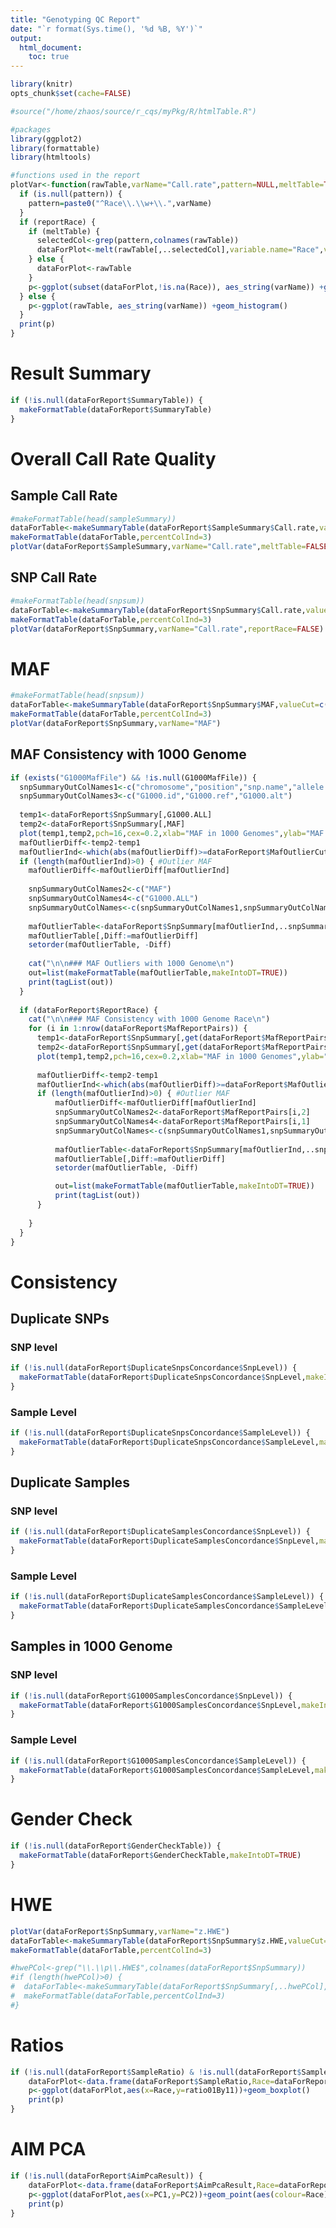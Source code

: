```yaml
---
title: "Genotyping QC Report"
date: "`r format(Sys.time(), '%d %B, %Y')`"
output: 
  html_document:
    toc: true
---
```



```r
library(knitr)
opts_chunk$set(cache=FALSE)

#source("/home/zhaos/source/r_cqs/myPkg/R/htmlTable.R")

#packages
library(ggplot2)
library(formattable)
library(htmltools)

#functions used in the report
plotVar<-function(rawTable,varName="Call.rate",pattern=NULL,meltTable=TRUE,reportRace=FALSE) {
  if (is.null(pattern)) {
    pattern=paste0("^Race\\.\\w+\\.",varName)
  }
  if (reportRace) {
    if (meltTable) {
      selectedCol<-grep(pattern,colnames(rawTable))
      dataForPlot<-melt(rawTable[,..selectedCol],variable.name="Race",value.name=varName,measure=1:length(selectedCol))
    } else {
      dataForPlot<-rawTable
    }
    p<-ggplot(subset(dataForPlot,!is.na(Race)), aes_string(varName)) +geom_histogram()+facet_wrap(~Race,scales = "free")
  } else {
    p<-ggplot(rawTable, aes_string(varName)) +geom_histogram()
  }
  print(p)
}

```


# Result Summary

```r
if (!is.null(dataForReport$SummaryTable)) {
  makeFormatTable(dataForReport$SummaryTable)
}
```

# Overall Call Rate Quality
## Sample Call Rate

```r
#makeFormatTable(head(sampleSummary))
dataForTable<-makeSummaryTable(dataForReport$SampleSummary$Call.rate,valueCut=c(0.9,0.95,0.96,0.97,0.98,0.99,0.995,0.999))
makeFormatTable(dataForTable,percentColInd=3)
plotVar(dataForReport$SampleSummary,varName="Call.rate",meltTable=FALSE,reportRace=FALSE)
```

## SNP Call Rate

```r
#makeFormatTable(head(snpsum))
dataForTable<-makeSummaryTable(dataForReport$SnpSummary$Call.rate,valueCut=c(0.9,0.95,0.96,0.97,0.98,0.99))
makeFormatTable(dataForTable,percentColInd=3)
plotVar(dataForReport$SnpSummary,varName="Call.rate",reportRace=FALSE)
```

# MAF
```r
#makeFormatTable(head(snpsum))
dataForTable<-makeSummaryTable(dataForReport$SnpSummary$MAF,valueCut=c(0.0001,0.0005,0.001,0.005,0.01,0.05))
makeFormatTable(dataForTable,percentColInd=3)
plotVar(dataForReport$SnpSummary,varName="MAF")
```

## MAF Consistency with 1000 Genome

```r
if (exists("G1000MafFile") && !is.null(G1000MafFile)) {
  snpSummaryOutColNames1<-c("chromosome","position","snp.name","allele.1","allele.2")
  snpSummaryOutColNames3<-c("G1000.id","G1000.ref","G1000.alt")
  
  temp1<-dataForReport$SnpSummary[,G1000.ALL]
  temp2<-dataForReport$SnpSummary[,MAF]
  plot(temp1,temp2,pch=16,cex=0.2,xlab="MAF in 1000 Genomes",ylab="MAF in this data",main="Overall MAF")
  mafOutlierDiff<-temp2-temp1
  mafOutlierInd<-which(abs(mafOutlierDiff)>=dataForReport$MafOutlierCut)
  if (length(mafOutlierInd)>0) { #Outlier MAF
    mafOutlierDiff<-mafOutlierDiff[mafOutlierInd]
    
    snpSummaryOutColNames2<-c("MAF")
    snpSummaryOutColNames4<-c("G1000.ALL")
    snpSummaryOutColNames<-c(snpSummaryOutColNames1,snpSummaryOutColNames2,snpSummaryOutColNames3,snpSummaryOutColNames4)
    
    mafOutlierTable<-dataForReport$SnpSummary[mafOutlierInd,..snpSummaryOutColNames]
    mafOutlierTable[,Diff:=mafOutlierDiff]
    setorder(mafOutlierTable, -Diff)
    
    cat("\n\n### MAF Outliers with 1000 Genome\n")
    out=list(makeFormatTable(mafOutlierTable,makeIntoDT=TRUE))
    print(tagList(out))
  }
  
  if (dataForReport$ReportRace) {
    cat("\n\n### MAF Consistency with 1000 Genome Race\n")
    for (i in 1:nrow(dataForReport$MafReportPairs)) {
      temp1<-dataForReport$SnpSummary[,get(dataForReport$MafReportPairs[i,1])]
      temp2<-dataForReport$SnpSummary[,get(dataForReport$MafReportPairs[i,2])]
      plot(temp1,temp2,pch=16,cex=0.2,xlab="MAF in 1000 Genomes",ylab="MAF in this data",main=paste0(dataForReport$MafReportPairs[i,2]))
      
      mafOutlierDiff<-temp2-temp1
      mafOutlierInd<-which(abs(mafOutlierDiff)>=dataForReport$MafOutlierCut)
      if (length(mafOutlierInd)>0) { #Outlier MAF
          mafOutlierDiff<-mafOutlierDiff[mafOutlierInd]
          snpSummaryOutColNames2<-dataForReport$MafReportPairs[i,2]
          snpSummaryOutColNames4<-dataForReport$MafReportPairs[i,1]
          snpSummaryOutColNames<-c(snpSummaryOutColNames1,snpSummaryOutColNames2,snpSummaryOutColNames3,snpSummaryOutColNames4)
    
          mafOutlierTable<-dataForReport$SnpSummary[mafOutlierInd,..snpSummaryOutColNames]
          mafOutlierTable[,Diff:=mafOutlierDiff]
          setorder(mafOutlierTable, -Diff)

          out=list(makeFormatTable(mafOutlierTable,makeIntoDT=TRUE))
          print(tagList(out))
      }
      
    }
  }
}
```

# Consistency 
## Duplicate SNPs
### SNP level
```r
if (!is.null(dataForReport$DuplicateSnpsConcordance$SnpLevel)) {
  makeFormatTable(dataForReport$DuplicateSnpsConcordance$SnpLevel,makeIntoDT=TRUE)
}
```


### Sample Level
```r
if (!is.null(dataForReport$DuplicateSnpsConcordance$SampleLevel)) {
  makeFormatTable(dataForReport$DuplicateSnpsConcordance$SampleLevel,makeIntoDT=TRUE)
}
```

## Duplicate Samples
### SNP level
```r
if (!is.null(dataForReport$DuplicateSamplesConcordance$SnpLevel)) {
  makeFormatTable(dataForReport$DuplicateSamplesConcordance$SnpLevel,makeIntoDT=TRUE)
}
```


### Sample Level
```r
if (!is.null(dataForReport$DuplicateSamplesConcordance$SampleLevel)) {
  makeFormatTable(dataForReport$DuplicateSamplesConcordance$SampleLevel,makeIntoDT=TRUE)
}
```


## Samples in 1000 Genome
### SNP level
```r
if (!is.null(dataForReport$G1000SamplesConcordance$SnpLevel)) {
  makeFormatTable(dataForReport$G1000SamplesConcordance$SnpLevel,makeIntoDT=TRUE)
}
```


### Sample Level
```r
if (!is.null(dataForReport$G1000SamplesConcordance$SampleLevel)) {
  makeFormatTable(dataForReport$G1000SamplesConcordance$SampleLevel,makeIntoDT=TRUE)
}
```



# Gender Check
```r
if (!is.null(dataForReport$GenderCheckTable)) {
  makeFormatTable(dataForReport$GenderCheckTable,makeIntoDT=TRUE)
}
```


# HWE
```r
plotVar(dataForReport$SnpSummary,varName="z.HWE")
dataForTable<-makeSummaryTable(dataForReport$SnpSummary$z.HWE,valueCut=c(0.0001,0.0005,0.001,0.005,0.01,0.05))
makeFormatTable(dataForTable,percentColInd=3)
```

```r
#hwePCol<-grep("\\.\\p\\.HWE$",colnames(dataForReport$SnpSummary))
#if (length(hwePCol)>0) {
#  dataForTable<-makeSummaryTable(dataForReport$SnpSummary[,..hwePCol],valueCut=c(0.0001,0.0005,0.001,0.005,0.01,0.05))
#  makeFormatTable(dataForTable,percentColInd=3)
#}
```

# Ratios
```r
if (!is.null(dataForReport$SampleRatio) & !is.null(dataForReport$SampleSummary$Race)) {
    dataForPlot<-data.frame(dataForReport$SampleRatio,Race=dataForReport$SampleSummary$Race)
    p<-ggplot(dataForPlot,aes(x=Race,y=ratio01By11))+geom_boxplot()
    print(p)
}

```


# AIM PCA
```r
if (!is.null(dataForReport$AimPcaResult)) {
    dataForPlot<-data.frame(dataForReport$AimPcaResult,Race=dataForReport$SampleSummary$Race)
    p<-ggplot(dataForPlot,aes(x=PC1,y=PC2))+geom_point(aes(colour=Race))
    print(p)
}

```

